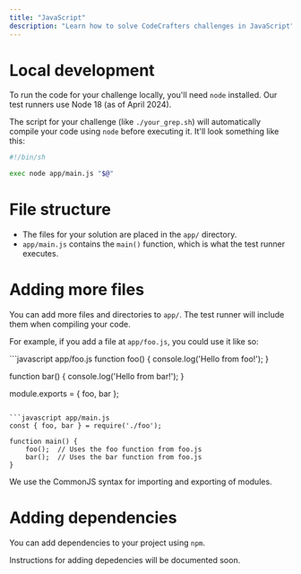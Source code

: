 ```yaml
---
title: "JavaScript"
description: "Learn how to solve CodeCrafters challenges in JavaScript"
---
```


# Local development

To run the code for your challenge locally, you'll need `node` installed. Our test runners use Node 18 (as of April 2024).

The script for your challenge (like `./your_grep.sh`) will automatically compile your code using `node` before executing it. It'll
look something like this:

```sh
#!/bin/sh

exec node app/main.js "$@"
```

# File structure

- The files for your solution are placed in the `app/` directory.
- `app/main.js` contains the `main()` function, which is what the test runner executes.

# Adding more files

You can add more files and directories to `app/`. The test runner will include them when compiling your code.

For example, if you add a file at `app/foo.js`, you could use it like so:

<CodeGroup>
```javascript app/foo.js
function foo() {
    console.log('Hello from foo!');
}

function bar() {
    console.log('Hello from bar!');
}

module.exports = { foo, bar };
```

```javascript app/main.js
const { foo, bar } = require('./foo');

function main() {
    foo();  // Uses the foo function from foo.js
    bar();  // Uses the bar function from foo.js
}
```

</CodeGroup>

<Note>We use the CommonJS syntax for importing and exporting of modules.</Note>

# Adding dependencies

You can add dependencies to your project using `npm`.

<Note>Instructions for adding depedencies will be documented soon.</Note>
